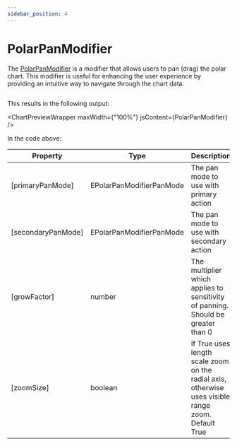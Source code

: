 ```yaml
---
sidebar_position: 4
---
```


# PolarPanModifier


The [PolarPanModifier](https://www.scichart.com/documentation/js/v4/typedoc/classes/polarpanmodifier.html) is a modifier that allows users to pan (drag) the polar chart. This modifier is useful for enhancing the user experience by providing an intuitive way to navigate through the chart data.

```ts file=./demo.js start=region_A_start end=region_A_end
```

This results in the following output:

<ChartPreviewWrapper maxWidth={"100%"} jsContent={PolarPanModifier} />

In the code above:

| Property | Type | Description |
| -------- | ---- | ----------- |
| [primaryPanMode] | EPolarPanModifierPanMode | The pan mode to use with primary action |
| [secondaryPanMode] | EPolarPanModifierPanMode | The pan mode to use with secondary action |
| [growFactor] | number | The multiplier which applies to sensitivity of panning. Should be greater than 0 |
| [zoomSize] | boolean | If True uses length scale zoom on the radial axis, otherwise uses visible range zoom. Default True |